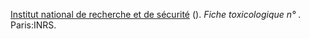 [[Institut national de recherche et de sécurité]] ({{{year}}}). {{PDFlink|"[http://www.inrs.fr/inrs-pub/inrs01.nsf/inrs01_ftox_view/6FF38EFEA1841E95C1256CE8005A91B1/$File/ft{{{number}}}.pdf {{{title}}}.]"}} ''Fiche toxicologique n&deg; {{{number}}}''. Paris:INRS. {{fr}}